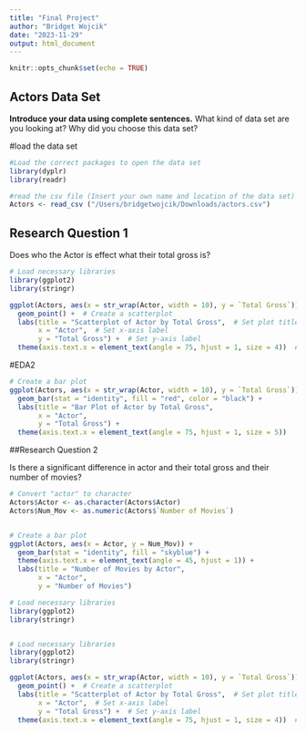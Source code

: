 ```yaml
---
title: "Final Project"
author: "Bridget Wojcik"
date: "2023-11-29"
output: html_document
---
```


```r
knitr::opts_chunk$set(echo = TRUE)
```

## Actors Data Set
**Introduce your data using complete sentences.**  What kind of data set are you looking at? Why did you choose this data set?

#load the data set
```r
#Load the correct packages to open the data set
library(dyplr) 
library(readr)

#read the csv file (Insert your own name and location of the data set) 
Actors <- read_csv ("/Users/bridgetwojcik/Downloads/actors.csv")
```

## Research Question 1

Does who the Actor is effect what their total gross is?

```r
# Load necessary libraries
library(ggplot2)
library(stringr)  

ggplot(Actors, aes(x = str_wrap(Actor, width = 10), y = `Total Gross`)) +
  geom_point() +  # Create a scatterplot
  labs(title = "Scatterplot of Actor by Total Gross",  # Set plot title
       x = "Actor",  # Set x-axis label
       y = "Total Gross") +  # Set y-axis label
  theme(axis.text.x = element_text(angle = 75, hjust = 1, size = 4))  # Adjust x-axis text angle and size
```

#EDA2
```r
# Create a bar plot
ggplot(Actors, aes(x = str_wrap(Actor, width = 10), y = `Total Gross`)) +
  geom_bar(stat = "identity", fill = "red", color = "black") +
  labs(title = "Bar Plot of Actor by Total Gross",
       x = "Actor",
       y = "Total Gross") +
  theme(axis.text.x = element_text(angle = 75, hjust = 1, size = 5))


```

##Research Question 2 

Is there a significant difference in actor and their total gross and their number of movies? 

```r
# Convert "actor" to character
Actors$Actor <- as.character(Actors$Actor)
Actors$Num_Mov <- as.numeric(Actors$`Number of Movies`)


# Create a bar plot
ggplot(Actors, aes(x = Actor, y = Num_Mov)) +
  geom_bar(stat = "identity", fill = "skyblue") +
  theme(axis.text.x = element_text(angle = 45, hjust = 1)) +
  labs(title = "Number of Movies by Actor",
       x = "Actor",
       y = "Number of Movies")

# Load necessary libraries
library(ggplot2)
library(stringr)  


# Load necessary libraries
library(ggplot2)
library(stringr)  

ggplot(Actors, aes(x = str_wrap(Actor, width = 10), y = `Total Gross`)) +
  geom_point() +  # Create a scatterplot
  labs(title = "Scatterplot of Actor by Total Gross",  # Set plot title
       x = "Actor",  # Set x-axis label
       y = "Total Gross") +  # Set y-axis label
  theme(axis.text.x = element_text(angle = 75, hjust = 1, size = 4))  # Adjust x-axis text angle and size
        
```

